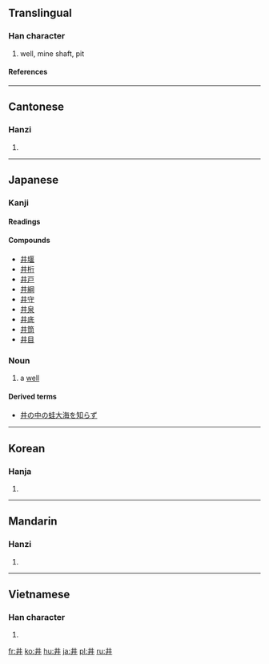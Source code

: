 {{see|丼}}<!-- may be replaced by zh-forms -->
==Translingual==

===Han character===
{{Han char|rn=7|rad=二|as=02|sn=4|four=5500<sub>0</sub>|canj=廿廿 (TT)}}

# well, mine shaft, pit

====References====
{{Han ref|kx=0086.140|dkj=00258|dj=0183.010|hdz=10010.040|uh=4E95|ud=20117|bh=A4AB|bd=42155}}

----

==Cantonese==

===Hanzi===
{{yue-hanzi|jyut=|y=jeng2, jing2}}

# {{defn|Cantonese}}

----

==Japanese==

===Kanji===
{{ja-kanji|grade=c|rs=二02}}

====Readings====
{{ja-readings|on=[[せい]] ([[sei]]), [[しょう]] ([[shō]])|kun=[[い]] ([[i]]), [[いど]] ([[ido]]), [[ゐ]] ([[wi]], ''outdated'')}}

====Compounds====
* [[井堰]]
* [[井桁]]
* [[井戸]]
* [[井綱]]
* [[井守]]
* [[井泉]]
* [[井底]]
* [[井筒]]
* [[井目]]

===Noun===
{{ja-noun|k|hira=い|rom=i}}

# a [[well]]

====Derived terms====
* [[井の中の蛙大海を知らず]]

----

==Korean==

===Hanja===
{{ko-hanja|hangeul=정|rv=jeong|mr=chŏng}}

# {{defn|Korean}}

----

==Mandarin==

===Hanzi===
{{cmn-hanzi|pin=[[jǐng]] ([[jing3]])|wg=ching<sup>3</sup>}}

# {{defn|Mandarin}}

----

==Vietnamese==

===Han character===
{{vi-hantu|tỉnh}}

# {{defn|Vietnamese}}

[[fr:井]]
[[ko:井]]
[[hu:井]]
[[ja:井]]
[[pl:井]]
[[ru:井]]